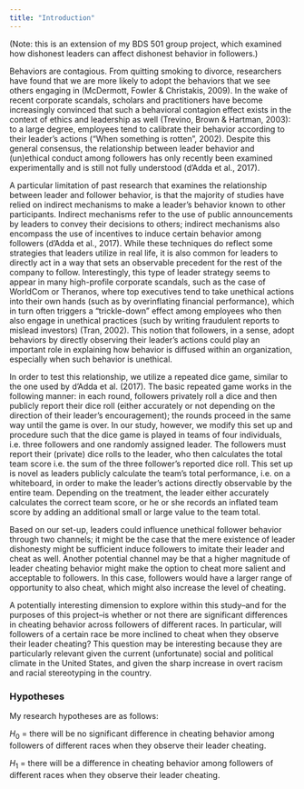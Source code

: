 ```yaml
---
title: "Introduction"
---
```


(Note: this is an extension of my BDS 501 group project, which examined how dishonest leaders can affect dishonest behavior in followers.)

Behaviors are contagious. From quitting smoking to divorce, researchers have found that we are more likely to adopt the behaviors that we see others engaging in (McDermott, Fowler & Christakis, 2009). In the wake of recent corporate scandals, scholars and practitioners have become increasingly convinced that such a behavioral contagion effect exists in the context of ethics and leadership as well (Trevino, Brown & Hartman, 2003): to a large degree, employees tend to calibrate their behavior according to their leader’s actions (“When something is rotten”, 2002). Despite this general consensus, the relationship between leader behavior and (un)ethical conduct among followers has only recently been examined experimentally and is still not fully understood (d’Adda et al., 2017). 

A particular limitation of past research that examines the relationship between leader and follower behavior, is that the majority of studies have relied on indirect mechanisms to make a leader’s behavior known to other participants. Indirect mechanisms refer to the use of public announcements by leaders to convey their decisions to others; indirect mechanisms also encompass the use of incentives to induce certain behavior among followers (d’Adda et al., 2017). While these techniques do reflect some strategies that leaders utilize in real life, it is also common for leaders to directly act in a way that sets an observable precedent for the rest of the company to follow. Interestingly, this type of leader strategy seems to appear in many high-profile corporate scandals, such as the case of WorldCom or Theranos, where top executives tend to take unethical actions into their own hands (such as by overinflating financial performance), which in turn often triggers a “trickle-down” effect among employees who then also engage in unethical practices (such by writing fraudulent reports to mislead investors) (Tran, 2002). This notion that followers, in a sense, adopt behaviors by directly observing their leader’s actions could play an important role in explaining how behavior is diffused within an organization, especially when such behavior is unethical. 

In order to test this relationship, we utilize a repeated dice game, similar to the one used by d’Adda et al. (2017). The basic repeated game works in the following manner: in each round, followers privately roll a dice and then publicly report their dice roll (either accurately or not depending on the direction of their leader’s encouragement); the rounds proceed in the same way until the game is over. In our study, however, we modify this set up and procedure such that the dice game is played in teams of four individuals, i.e. three followers and one randomly assigned leader. The followers must report their (private) dice rolls to the leader, who then calculates the total team score i.e. the sum of the three follower’s reported dice roll. This set up is novel as leaders publicly calculate the team’s total performance, i.e. on a whiteboard, in order to make the leader’s actions directly observable by the entire team. Depending on the treatment, the leader either accurately calculates the correct team score, or he or she records an inflated team score by adding an additional small or large value to the team total. 

Based on our set-up, leaders could influence unethical follower behavior through two channels; it might be the case that the mere existence of leader dishonesty might be sufficient induce followers to imitate their leader and cheat as well. Another potential channel may be that a higher magnitude of leader cheating behavior might make the option to cheat more salient and acceptable to followers. In this case, followers would have a larger range of opportunity to also cheat, which might also increase the level of cheating.

A potentially interesting dimension to explore within this study--and for the purposes of this project--is whether or not there are significant differences in cheating behavior across followers of different races. In particular, will followers of a certain race be more inclined to cheat when they observe their leader cheating? This question may be interesting because they are particularly relevant given the current (unfortunate) social and political climate in the United States, and given the sharp increase in overt racism and racial stereotyping in the country. 

### Hypotheses
My research hypotheses are as follows:

$H_0$ = there will be no significant difference in cheating behavior among followers of different races when they observe their leader cheating.

$H_1$ = there will be a difference in cheating behavior among followers of different races when they observe their leader cheating.


